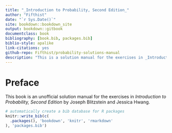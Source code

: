 ```yaml
--- 
title: "_Introduction to Probability, Second Edition_"
author: "Fifthist"
date: "`r Sys.Date()`"
site: bookdown::bookdown_site
output: bookdown::gitbook 
documentclass: book
bibliography: [book.bib, packages.bib]
biblio-style: apalike 
link-citations: yes
github-repo: Fifthist/probability-solutions-manual
description: "This is a solution manual for the exercises in _Introduction to Probability, Second Edition_ by Joseph Blitzstein and Jessica Hwang."
---
```


# Preface {-}

This book is an unofficial solution manual for the exercises in _Introduction to Probability, Second Edition_ by Joseph Blitzstein and Jessica Hwang.

```r
# automatically create a bib database for R packages
knitr::write_bib(c(
  .packages(), 'bookdown', 'knitr', 'rmarkdown'
), 'packages.bib')
```
